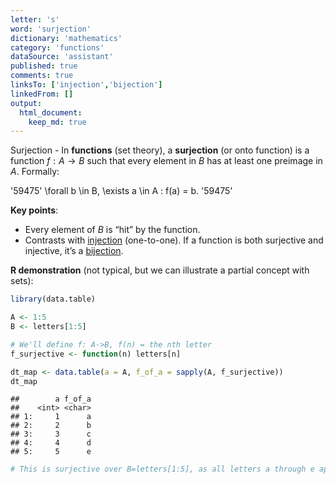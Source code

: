 ```yaml
---
letter: 's'
word: 'surjection'
dictionary: 'mathematics'
category: 'functions'
dataSource: 'assistant'
published: true
comments: true
linksTo: ['injection','bijection']
linkedFrom: []
output:
  html_document:
    keep_md: true
---
```




<a id="surjection">Surjection</a> - In **functions** (set theory), a **surjection** (or onto function) is a function $f: A \to B$ such that every element in $B$ has at least one preimage in $A$. Formally:

'59475'
\forall b \in B, \exists a \in A : f(a) = b.
'59475'

**Key points**:
- Every element of $B$ is “hit” by the function.
- Contrasts with [injection](#injection) (one-to-one). If a function is both surjective and injective, it’s a [bijection](#bijection).

**R demonstration** (not typical, but we can illustrate a partial concept with sets):


``` r
library(data.table)

A <- 1:5
B <- letters[1:5]

# We'll define f: A->B, f(n) = the nth letter
f_surjective <- function(n) letters[n]

dt_map <- data.table(a = A, f_of_a = sapply(A, f_surjective))
dt_map
```

```
##        a f_of_a
##    <int> <char>
## 1:     1      a
## 2:     2      b
## 3:     3      c
## 4:     4      d
## 5:     5      e
```

``` r
# This is surjective over B=letters[1:5], as all letters a through e appear.
```
